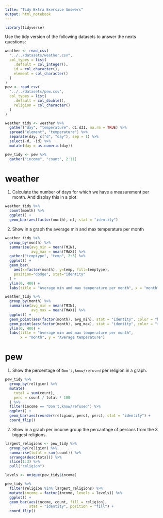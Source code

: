 ```yaml
---
title: "Tidy Extra Exersice Answers"
output: html_notebook
---
```


```r
library(tidyverse)
```

Use the tidy version of the following datasets to answer the nexts questions:

```r
weather <- read_csv(
  "../../datasets/weather.csv",
  col_types = list(
    .default = col_integer(),
    id = col_character(),
    element = col_character()
  )
)
pew <- read_csv(
  "../../datasets/pew.csv",
  col_types = list(
    .default = col_double(),
    religion = col_character()
  )
)
```

```r
weather_tidy <- weather %>%
  gather("day", "temperature", d1:d31, na.rm = TRUE) %>%
  spread("element", "temperature") %>%
  separate(day, c("d", "day"), sep = 1) %>%
  select(-d, -id) %>%
  mutate(day = as.numeric(day))
```

```r
pew_tidy <- pew %>%
  gather("income", "count", 2:11)
```

# weather

1. Calculate the number of days for which we have a measurement per month. And display this in a plot.

```r
weather_tidy %>%
  count(month) %>%
  ggplot() +
  geom_bar(aes(factor(month), n), stat = "identity")
```

2. Show in a graph the average min and max temperature per month

```r
weather_tidy %>%
  group_by(month) %>%
  summarise(avg_min = mean(TMIN),
            avg_max = mean(TMAX)) %>%
  gather("temptype", "temp", 2:3) %>%
  ggplot() +
  geom_bar(
    aes(x=factor(month), y=temp, fill=temptype), 
    position="dodge", stat="identity"
  ) +
  ylim(0, 400) +
  labs(title = "Average min and max temperature per month", x = "month")

weather_tidy %>%
  group_by(month) %>%
  summarise(avg_min = mean(TMIN),
            avg_max = mean(TMAX)) %>%
  ggplot() +
  geom_point(aes(factor(month), avg_min), stat = "identity", color = "blue") +
  geom_point(aes(factor(month), avg_max), stat = "identity", color = "red") +
  ylim(0, 400) +
  labs(title = "Average min and max temperature per month", 
       x = "month", y = "Average temperature")
```

# pew

1. Show the percentage of `Don't,know/refused` per religion in a graph.

```r
pew_tidy %>%
  group_by(religion) %>%
  mutate(
    total = sum(count),
    perc = count / total * 100
  ) %>%
  filter(income == "Don't,know/refused") %>%
  ggplot() +
  geom_bar(aes(reorder(religion, perc), perc), stat = "identity") +
  coord_flip()
```

2. Show in a graph per income group the percantage of persons from the 3 biggest religions.

```r
largest_religions <- pew_tidy %>%
  group_by(religion) %>%
  summarise(total = sum(count)) %>%
  arrange(desc(total)) %>%
  slice(1:3) %>%
  pull("religion")

levels <- unique(pew_tidy$income)

pew_tidy %>%
  filter(religion %in% largest_religions) %>%
  mutate(income = factor(income, levels = levels)) %>%
  ggplot() +
  geom_bar(aes(income, count, fill = religion),
           stat = "identity", position = "fill") +
  coord_flip()
```
